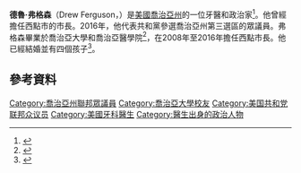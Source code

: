 {{expand|time=2016-11-10T10:29:29+00:00}}
'''德魯·弗格森'''（Drew Ferguson，{{bd|1967年}}）是[[美國|美國]][[喬治亞州|喬治亞州]]的一位牙醫和政治家<ref>{{Cite web |url=http://www.georgiatrend.com/August-2009/How-KIA-Came-To-Georgia/ |title=存档副本 |accessdate=2016-11-10 |archive-date=2018-09-28 |archive-url=https://web.archive.org/web/20180928031324/http://www.georgiatrend.com/August-2009/How-KIA-Came-To-Georgia/ |dead-url=no }}</ref>。他曾經擔任西點市的市長。2016年，他代表共和黨參選喬治亞州第三選區的眾議員。弗格森畢業於喬治亞大學和喬治亞醫學院<ref>{{cite web |url=http://thecitizen.com/government-politics/citizen-qa-%E2%80%94-west-point-mayor-ferguson-seeks-3rd-district-seat |title=存档副本 |accessdate=2016-07-28 |deadurl=yes |archiveurl=https://web.archive.org/web/20160810173528/http://thecitizen.com/government-politics/citizen-qa-%E2%80%94-west-point-mayor-ferguson-seeks-3rd-district-seat |archivedate=2016-08-10 }}</ref>，在2008年至2016年擔任西點市長。他已經結婚並有四個孩子<ref>{{cite web|url=http://lagrangenews.com/news/8416/drew-ferguson-to-resign-as-west-point-mayor|date=February 1, 2016|work=Lagrange News|title=Drew Ferguson to resign as West Point mayor|first=Tyler H.|last=Jones|accessdate=July 28, 2016|archive-date=2016-08-13|archive-url=https://web.archive.org/web/20160813013116/http://lagrangenews.com/news/8416/drew-ferguson-to-resign-as-west-point-mayor|dead-url=no}}</ref>。

==參考資料==
{{reflist|30em}}

{{DEFAULTSORT: Ferguson, Drew}}
[[Category:喬治亞州聯邦眾議員|Category:喬治亞州聯邦眾議員]]
[[Category:喬治亞大學校友|Category:喬治亞大學校友]]
[[Category:美国共和党联邦众议员|Category:美国共和党联邦众议员]]
[[Category:美國牙科醫生|Category:美國牙科醫生]]
[[Category:醫生出身的政治人物|Category:醫生出身的政治人物]]